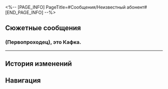 <%-- [PAGE_INFO]
PageTitle=#Сообщения/Неизвестный абонент#
[END_PAGE_INFO] --%>
{{Сообщение Инфобокс
|id          = 75
|Изображение = НИП Неизвестный абонент Иконка.png
|Тип         = НИП
|Отправитель = Неизвестный абонент
|ПодписьСоо  = 
|Фракция     = Лофу Сяньчжоу
}}

==Сюжетные сообщения==
===(Первопроходец), это Кафка.===
{{Сообщения
|условие_получения = 
|текст =
:'''Неизвестный абонент:''' (Первопроходец), это Кафка.
:'''Неизвестный абонент:''' Просто хочу, чтобы ты {{MC|ж=знала|м=знал}}... Несмотря на всякие сложности, я в полном порядке.
:'''Неизвестный абонент:''' Свобода воли, да? Трудно сказать, но свой выбор ты делаешь {{MC|ж=сама|м=сам}}, претворяя маленький шанс в реальность.
:'''Неизвестный абонент:''' Это чудесно для таких рабов судьбы, как мы с тобой.
:{Выбор} Береги себя
::'''(Первопроходец):''' Кафка, береги себя.
:{Выбор} Больше не пиши
::'''(Первопроходец):''' Спасибо, больше не пиши мне.
:{Выбор} Ошиблась адресатом?
::'''(Первопроходец):''' Ошиблась адресатом?
:{{Диалог|Предупреждение}} Сообщение не доставлено: абонент не зарегистрирован в сети
}}
----

==История изменений==
{{История изменений|3.5}}

==Навигация==
{{Сообщения Навбокс}}